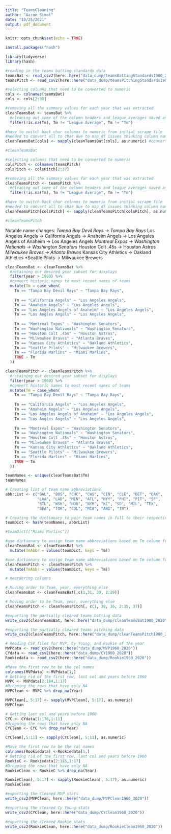 ```yaml
---
title: "TeamsCleaning"
author: "Aaron Simot"
date: "10/25/2021"
output: pdf_document
---
```


```r
knitr::opts_chunk$set(echo = TRUE)
```

```r
install.packages("hash")
```


```R
library(tidyverse)
library(hash)
```


```R

#reading in the teams batting standards data
teamsBat <- read_csv2(here::here("data_dump/teamsBattingStandards1900_2020"))
teamsPitch <- read_csv2(here::here("data_dump/teamsPitchingStandards1900_2020"))

```



```R

#selecting columns that need to be converted to numeric
cols <- colnames(teamsBat)
cols <- cols[2:30]

#removing all the summary values for each year that was extracted
cleanTeamsBat <- teamsBat %>%
  #cleaning out some of the column headers and league averages saved as team data
  filter(!is.na(Tm), Tm != "League Average", Tm != "Tm")

#have to switch back char columns to numeric from initial scrape file
#needed to convert all to char due to map_df issues thinking column names were datapoints
cleanTeamsBat[cols] <- sapply(cleanTeamsBat[cols], as.numeric) #converting numeric cols back to numeric

#cleanTeamsBat

```



```R
#selecting columns that need to be converted to numeric
colsPitch <- colnames(teamsPitch)
colsPitch <- colsPitch[2:37]

#removing all the summary values for each year that was extracted
cleanTeamsPitch <- teamsPitch %>%
  #cleaning out some of the column headers and league averages saved as team data
  filter(!is.na(Tm), Tm != "League Average", Tm != "Tm")

#have to switch back char columns to numeric from initial scrape file
#needed to convert all to char due to map_df issues thinking column names were datapoints
cleanTeamsPitch[colsPitch] <- sapply(cleanTeamsPitch[colsPitch], as.numeric) #converting numeric cols back to numeric

#cleanTeamsPitch

```

Notable name changes:
  *Tampa Bay Devil Rays -> Tampa Bay Rays
  *Los Angeles Angels -> California Angels -> Anaheim Angels -> Los Angeles Angels of Anaheim -> Los Angeles Angels
  *Montreal Expos -> Washington Nationals -> Washington Senators
  *Houston Colt .45s -> Houston Astros
  *Milwaukee Braves -> Atlanta Braves
  *Kansas City Athletics -> Oakland Athletics
  *Seattle Pilots -> Milwaukee Brewers

```r

cleanTeamsBat <- cleanTeamsBat %>%
  #retaining our desired year subset for displays
  filter(year > 1960) %>%
  #convert historic names to most recent names of teams
  mutate(Tm = case_when(
    Tm == "Tampa Bay Devil Rays" ~ "Tampa Bay Rays",
    
    Tm == "California Angels" ~ "Los Angeles Angels",
    Tm == "Anaheim Angels" ~ "Los Angeles Angels",
    Tm == "Los Angeles Angels of Anaheim" ~ "Los Angeles Angels",
    Tm == "Los Angles Angels" ~ "Los Angeles Angels",
    
    Tm == "Montreal Expos" ~ "Washington Senators",
    Tm == "Washington Nationals" ~ "Washington Senators",
    Tm == "Houston Colt .45s" ~ "Houston Astros",
    Tm == "Milwaukee Braves" ~ "Atlanta Braves",
    Tm == "Kansas City Athletics" ~ "Oakland Athletics",
    Tm == "Seattle Pilots" ~ "Milwaukee Brewers",
    Tm == "Florida Marlins" ~ "Miami Marlins",
    TRUE ~ Tm
  ))

cleanTeamsPitch <- cleanTeamsPitch %>%
  #retaining our desired year subset for displays
  filter(year > 1960) %>%
  #convert historic names to most recent names of teams
  mutate(Tm = case_when(
    Tm == "Tampa Bay Devil Rays" ~ "Tampa Bay Rays",
    
    Tm == "California Angels" ~ "Los Angeles Angels",
    Tm == "Anaheim Angels" ~ "Los Angeles Angels",
    Tm == "Los Angeles Angels of Anaheim" ~ "Los Angeles Angels",
    Tm == "Los Angles Angels" ~ "Los Angeles Angels",
    
    Tm == "Montreal Expos" ~ "Washington Senators",
    Tm == "Washington Nationals" ~ "Washington Senators",
    Tm == "Houston Colt .45s" ~ "Houston Astros",
    Tm == "Milwaukee Braves" ~ "Atlanta Braves",
    Tm == "Kansas City Athletics" ~ "Oakland Athletics",
    Tm == "Seattle Pilots" ~ "Milwaukee Brewers",
    Tm == "Florida Marlins" ~ "Miami Marlins",
    TRUE ~ Tm
  ))

teamNames <- unique(cleanTeamsBat$Tm)
teamNames
```

```r

# Creating list of team name abbreviations
abbrList <- c("BAL", "BOS", "CHC", "CWS", "CIN", "CLE", "DET", "OAK",
              "LAA", "LAD", "MIN", "ATL", "NYY", "PHI", "PIT", "SF",
              "STL", "WSH", "HOU", "NYM", "KC", "SD", "MIL", "TEX",
              "SEA", "TOR", "COL", "MIA", "ARI", "TB")

# Creating the dictionary to pair team names in full to their respective abbreviations
teamDict <- hash(teamNames, abbrList)

```

```r

#teamDict[["Miami Marlins"]]

#use dictionary to assign team name abbreviations based on Tm column for Bat table
cleanTeamsBat <- cleanTeamsBat %>%
  mutate(TmAbbr = values(teamDict, keys = Tm))

#use dictionary to assign team name abbreviations based on Tm column for Pitch table
cleanTeamsPitch <- cleanTeamsPitch %>%
  mutate(TmAbbr = values(teamDict, keys = Tm))

```



```r
# Reordering columns

# Moving order to Team, year, everything else
cleanTeamsBat <- cleanTeamsBat[,c(1,31, 30, 2:29)]

# Moving order to be Team, year, everything else
cleanTeamsPitch <- cleanTeamsPitch[, c(1, 38, 36, 2:35, 37)]

```



```R
#exporting the partially cleaned teams batting data
write_csv2(cleanTeamsBat, here::here("data_dump/cleanTeamsBat1900_2020"))

#exporting the partially cleaned teams pitching data
write_csv2(cleanTeamsPitch, here::here("data_dump/cleanTeamsPitch1900_2020"))
```


```r
# Reading CSV files for MVP, Cy Young, and Rookie of the year
MVPdata <- read_csv2(here::here("data_dump/MVP1960_2020"))
CYdata <- read_csv2(here::here("data_dump/CY1960_2020"))
Rookiedata <- read_csv2(here::here("data_dump/Rookie1960_2020"))
```

```r
#Move the first row to be the col names
colnames(MVPdata) <-MVPdata[1,]
# Getting rid of the first row, last col and years before 1960
MVPC <- MVPdata[2:184,1:17]
#Dropping the rows that have only NA
MVPClean <- MVPC %>% drop_na(Year)

MVPClean[, 5:17] <- sapply(MVPClean[, 5:17], as.numeric)
MVPClean
```



```r
# Getting last col and years before 1960
CYC <- CYdata[1:176,1:11]
#Dropping the rows that have only NA
CYClean <- CYC %>% drop_na(Year)

CYClean[,5:11] <- sapply(CYClean[, 5:11], as.numeric)
```

```r
#Move the first row to be the col names
colnames(Rookiedata) <-Rookiedata[1,]
# Getting rid of the first row, last col and years before 1960
RookieC <- Rookiedata[2:185,1:17]
#Dropping the rows that have only NA
RookieClean <- RookieC %>% drop_na(Year)

RookieClean[, 5:17] <- sapply(RookieClean[, 5:17], as.numeric)
RookieClean
```

```r
#exporting the Cleaned MVP stats
write_csv2(MVPClean, here::here("data_dump/MVPClean1960_2020"))

#exporting the cleaned Cy Young stats
write_csv2(CYClean, here::here("data_dump/CYClean1960_2020"))

#exporting the cleaned Rookie stats
write_csv2(RookieClean, here::here("data_dump/RookieClean1960_2020"))
```


